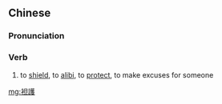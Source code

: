 {{also|袒护}}
==Chinese==
{{zh-forms|s=袒护}}

===Pronunciation===
{{zh-pron
|m=tǎnhù
|c=taan2 wu6
|mn=qz,xm,zz:thán-hō͘
|cat=v
}}

===Verb===
{{zh-verb}}

# to [[shield]], to [[alibi]], to [[protect]], to make excuses for someone

[[mg:袒護]]